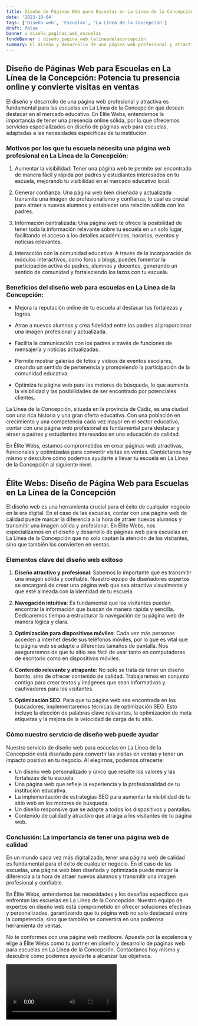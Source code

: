 ```yaml
---
title: Diseño de Páginas Web para Escuelas en La Línea de la Concepción
date: '2023-10-04'
tags: ['Diseño web', 'Escuelas', 'La Línea de la Concepción']
draft: false
banner : diseño_paginas_web_escuelas
fondoBanner : diseño_pagina_web_lalíneadelaconcepción
summary: El diseño y desarrollo de una página web profesional y atractiva es fundamental para las escuelas en La Línea de la Concepción que desean destacar en el mercado educativo. En Élite Webs, entendemos la importancia de tener una presencia online sólida, por lo que ofrecemos servicios especializados en diseño de páginas web para escuelas, adaptadas a las necesidades específicas de tu institución.
---
```


## Diseño de Páginas Web para Escuelas en La Línea de la Concepción: Potencia tu presencia online y convierte visitas en ventas

El diseño y desarrollo de una página web profesional y atractiva es fundamental para las escuelas en La Línea de la Concepción que desean destacar en el mercado educativo. En Élite Webs, entendemos la importancia de tener una presencia online sólida, por lo que ofrecemos servicios especializados en diseño de páginas web para escuelas, adaptadas a las necesidades específicas de tu institución.

### Motivos por los que tu escuela necesita una página web profesional en La Línea de la Concepción:

1. Aumentar la visibilidad: Tener una página web te permite ser encontrado de manera fácil y rápida por padres y estudiantes interesados en tu escuela, mejorando tu visibilidad en el mercado educativo local.

2. Generar confianza: Una página web bien diseñada y actualizada transmite una imagen de profesionalismo y confianza, lo cual es crucial para atraer a nuevos alumnos y establecer una relación sólida con los padres.

3. Información centralizada: Una página web te ofrece la posibilidad de tener toda la información relevante sobre tu escuela en un solo lugar, facilitando el acceso a los detalles académicos, horarios, eventos y noticias relevantes.

4. Interacción con la comunidad educativa: A través de la incorporación de módulos interactivos, como foros o blogs, puedes fomentar la participación activa de padres, alumnos y docentes, generando un sentido de comunidad y fortaleciendo los lazos con tu escuela.

### Beneficios del diseño web para escuelas en La Línea de la Concepción:

- Mejora la reputación online de tu escuela al destacar tus fortalezas y logros.

- Atrae a nuevos alumnos y crea fidelidad entre los padres al proporcionar una imagen profesional y actualizada.

- Facilita la comunicación con los padres a través de funciones de mensajería y noticias actualizadas.

- Permite mostrar galerías de fotos y videos de eventos escolares, creando un sentido de pertenencia y promoviendo la participación de la comunidad educativa.

- Optimiza tu página web para los motores de búsqueda, lo que aumenta la visibilidad y las posibilidades de ser encontrado por potenciales clientes.

La Línea de la Concepción, situada en la provincia de Cádiz, es una ciudad con una rica historia y una gran oferta educativa. Con una población en crecimiento y una competencia cada vez mayor en el sector educativo, contar con una página web profesional es fundamental para destacar y atraer a padres y estudiantes interesados en una educación de calidad.

En Élite Webs, estamos comprometidos en crear páginas web atractivas, funcionales y optimizadas para convertir visitas en ventas. Contáctanos hoy mismo y descubre cómo podemos ayudarte a llevar tu escuela en La Línea de la Concepción al siguiente nivel.

<GifSeo />

<Cta />

## Élite Webs: Diseño de Página Web para Escuelas en La Línea de la Concepción

El diseño web es una herramienta crucial para el éxito de cualquier negocio en la era digital. En el caso de las escuelas, contar con una página web de calidad puede marcar la diferencia a la hora de atraer nuevos alumnos y transmitir una imagen sólida y profesional. En Élite Webs, nos especializamos en el diseño y desarrollo de páginas web para escuelas en La Línea de la Concepción que no solo captan la atención de los visitantes, sino que también los convierten en ventas.

### Elementos clave del diseño web exitoso

1. **Diseño atractivo y profesional**: Sabemos lo importante que es transmitir una imagen sólida y confiable. Nuestro equipo de diseñadores expertos se encargará de crear una página web que sea atractiva visualmente y que esté alineada con la identidad de tu escuela.

2. **Navegación intuitiva**: Es fundamental que los visitantes puedan encontrar la información que buscan de manera rápida y sencilla. Dedicaremos tiempo a estructurar la navegación de tu página web de manera lógica y clara.

3. **Optimización para dispositivos móviles**: Cada vez más personas acceden a internet desde sus teléfonos móviles, por lo que es vital que tu página web se adapte a diferentes tamaños de pantalla. Nos aseguraremos de que tu sitio sea fácil de usar tanto en computadoras de escritorio como en dispositivos móviles.

4. **Contenido relevante y atrapante**: No solo se trata de tener un diseño bonito, sino de ofrecer contenido de calidad. Trabajaremos en conjunto contigo para crear textos y imágenes que sean informativos y cautivadores para los visitantes.

5. **Optimización SEO**: Para que tu página web sea encontrada en los buscadores, implementaremos técnicas de optimización SEO. Esto incluye la elección de palabras clave relevantes, la optimización de meta etiquetas y la mejora de la velocidad de carga de tu sitio.

### Cómo nuestro servicio de diseño web puede ayudar

Nuestro servicio de diseño web para escuelas en La Línea de la Concepción está diseñado para convertir las visitas en ventas y tener un impacto positivo en tu negocio. Al elegirnos, podemos ofrecerte:

- Un diseño web personalizado y único que resalte los valores y las fortalezas de tu escuela.
- Una página web que refleje la experiencia y la profesionalidad de tu institución educativa.
- La implementación de estrategias SEO para aumentar la visibilidad de tu sitio web en los motores de búsqueda.
- Un diseño responsive que se adapte a todos los dispositivos y pantallas.
- Contenido de calidad y atractivo que atraiga a los visitantes de tu página web.

### Conclusión: La importancia de tener una página web de calidad

En un mundo cada vez más digitalizado, tener una página web de calidad es fundamental para el éxito de cualquier negocio. En el caso de las escuelas, una página web bien diseñada y optimizada puede marcar la diferencia a la hora de atraer nuevos alumnos y transmitir una imagen profesional y confiable.

En Élite Webs, entendemos las necesidades y los desafíos específicos que enfrentan las escuelas en La Línea de la Concepción. Nuestro equipo de expertos en diseño web está comprometido en ofrecer soluciones efectivas y personalizadas, garantizando que tu página web no solo destacará entre la competencia, sino que también se convertirá en una poderosa herramienta de ventas.

No te conformes con una página web mediocre. Apuesta por la excelencia y elige a Élite Webs como tu partner en diseño y desarrollo de páginas web para escuelas en La Línea de la Concepción. Contáctanos hoy mismo y descubre cómo podemos ayudarte a alcanzar tus objetivos.

<Video />

<CtaBot job='Escuelas' city='La Línea de la Concepción'/>

<Gmaps query='La Línea de la Concepción+españa+maps' />